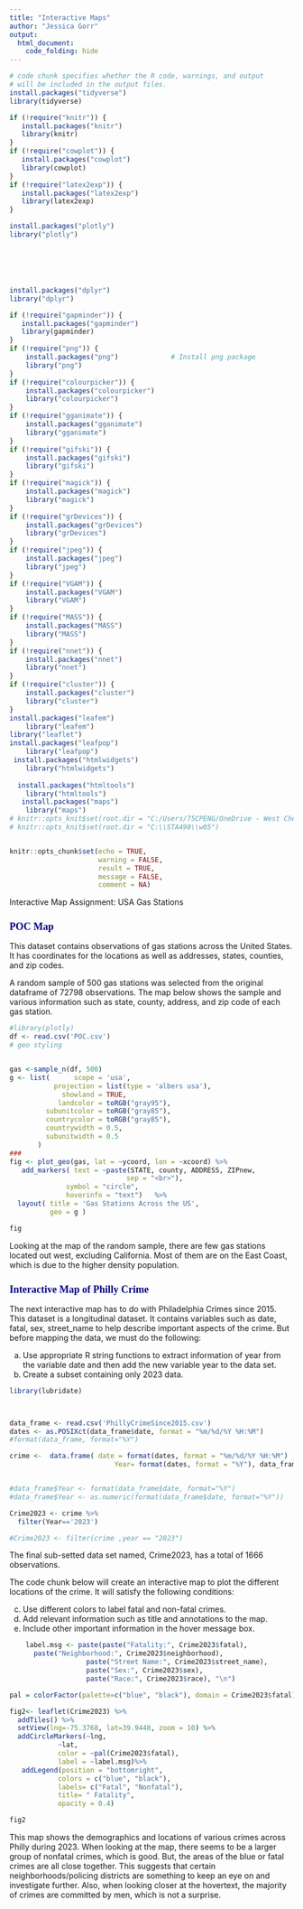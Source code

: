 ---
title: "Interactive Maps"
author: "Jessica Gorr"
output:
  html_document:
    code_folding: hide
---

```{=html}
<style type="text/css">

/* Table of content - navigation */
div#TOC li {
    list-style:none;
    background-color:skyblue;
    background-image:none;
    background-repeat:none;
    background-position:0;
    font-family: Arial, Helvetica, sans-serif;
    color: darkred;
}

h1.title {
  font-size: 24px;
  color: DarkRed;
  text-align: center;
}

h4.author { /* Header 4 - and the author and data headers use this too  */
    font-size: 18px;
  font-family: "Times New Roman", Times, serif;
  color: DarkRed;
  text-align: center;
}
h4.date { /* Header 4 - and the author and data headers use this too  */
  font-size: 18px;
  font-family: "Times New Roman", Times, serif;
  color: DarkBlue;
  text-align: center;
}
h1 { /* Header 3 - and the author and data headers use this too  */
    font-size: 22px;
    font-family: "Times New Roman", Times, serif;
    color: darkred;
    text-align: center;
}
h2 { /* Header 3 - and the author and data headers use this too  */
    font-size: 18px;
    font-family: "Times New Roman", Times, serif;
    color: navy;
    text-align: left;
}

h3 { /* Header 3 - and the author and data headers use this too  */
    font-size: 15px;
    font-family: "Times New Roman", Times, serif;
    color: navy;
    text-align: left;
}

h4 { /* Header 4 - and the author and data headers use this too  */
    font-size: 18px;
    font-family: "Times New Roman", Times, serif;
    color: darkred;
    text-align: left;
}
</style>
```
```{r setup, include=FALSE}
# code chunk specifies whether the R code, warnings, and output 
# will be included in the output files.
install.packages("tidyverse")
library(tidyverse)

if (!require("knitr")) {
   install.packages("knitr")
   library(knitr)
}
if (!require("cowplot")) {
   install.packages("cowplot")
   library(cowplot)
}
if (!require("latex2exp")) {
   install.packages("latex2exp")
   library(latex2exp)
}

install.packages("plotly")
library("plotly")






install.packages("dplyr")
library("dplyr")

if (!require("gapminder")) {
   install.packages("gapminder")
   library(gapminder)
}
if (!require("png")) {
    install.packages("png")             # Install png package
    library("png")
}
if (!require("colourpicker")) {
    install.packages("colourpicker")              
    library("colourpicker")
}
if (!require("gganimate")) {
    install.packages("gganimate")              
    library("gganimate")
}
if (!require("gifski")) {
    install.packages("gifski")              
    library("gifski")
}
if (!require("magick")) {
    install.packages("magick")              
    library("magick")
}
if (!require("grDevices")) {
    install.packages("grDevices")              
    library("grDevices")
}
if (!require("jpeg")) {
    install.packages("jpeg")              
    library("jpeg")
}
if (!require("VGAM")) {
    install.packages("VGAM")              
    library("VGAM")
}
if (!require("MASS")) {
    install.packages("MASS")              
    library("MASS")
}
if (!require("nnet")) {
    install.packages("nnet")              
    library("nnet")
}
if (!require("cluster")) {
    install.packages("cluster")              
    library("cluster")
}
install.packages("leafem")              
    library("leafem")
library("leaflet")
install.packages("leafpop")              
    library("leafpop")
 install.packages("htmlwidgets")              
    library("htmlwidgets")
 
  install.packages("htmltools")              
    library("htmltools")
   install.packages("maps")              
    library("maps")
# knitr::opts_knit$set(root.dir = "C:/Users/75CPENG/OneDrive - West Chester University of PA/Documents")
# knitr::opts_knit$set(root.dir = "C:\\STA490\\w05")


knitr::opts_chunk$set(echo = TRUE,       
                      warning = FALSE,   
                      result = TRUE,   
                      message = FALSE,
                      comment = NA)
```

Interactive Map Assignment: USA Gas Stations

## POC Map

This dataset contains observations of gas stations across the United States. It has coordinates for the locations as well as addresses, states, counties, and zip codes.

A random sample of 500 gas stations was selected from the original dataframe of 72798 observations. The map below shows the sample and various information such as state, county, address, and zip code of each gas station.

```{r, fig.align='center'}

#library(plotly)
df <- read.csv('POC.csv')
# geo styling


gas <-sample_n(df, 500)
g <- list(      scope = 'usa',
           projection = list(type = 'albers usa'),
             showland = TRUE,
            landcolor = toRGB("gray95"),
         subunitcolor = toRGB("gray85"),
         countrycolor = toRGB("gray85"),
         countrywidth = 0.5,
         subunitwidth = 0.5
       )
###
fig <- plot_geo(gas, lat = ~ycoord, lon = ~xcoord) %>% 
   add_markers( text = ~paste(STATE, county, ADDRESS, ZIPnew, 
                             sep = "<br>"),
              symbol = "circle", 
              hoverinfo = "text")   %>%  
  layout( title = 'Gas Stations Across the US', 
          geo = g )

fig

```

Looking at the map of the random sample, there are few gas stations located out west, excluding California. Most of them are on the East Coast, which is due to the higher density population.

## Interactive Map of Philly Crime

The next interactive map has to do with Philadelphia Crimes since 2015. This dataset is a longitudinal dataset. It contains variables such as date, fatal, sex, street_name to help describe important aspects of the crime. But before mapping the data, we must do the following:

a.  Use appropriate R string functions to extract information of year from the variable date and then add the new variable year to the data set.
b.  Create a subset containing only 2023 data.

```{r, fig.align='center'}
library(lubridate) 



data_frame <- read.csv('PhillyCrimeSince2015.csv')
dates <- as.POSIXct(data_frame$date, format = "%m/%d/%Y %H:%M")
#format(data_frame, format="%Y")

crime <-  data.frame( date = format(dates, format = "%m/%d/%Y %H:%M") ,
                          Year= format(dates, format = "%Y"), data_frame)


#data_frame$Year <- format(data_frame$date, format="%Y")
#data_frame$Year <- as.numeric(format(data_frame$date, format="%Y"))

Crime2023 <- crime %>%
  filter(Year=='2023')

#Crime2023 <- filter(crime ,year == "2023") 
```

The final sub-setted data set named, Crime2023, has a total of 1666 observations.

The code chunk below will create an interactive map to plot the different locations of the crime. It will satisfy the following conditions:

c.  Use different colors to label fatal and non-fatal crimes.
d.  Add relevant information such as title and annotations to the map.
e.  Include other important information in the hover message box.

```{r, fig.align='center'}
    label.msg <- paste(paste("Fatality:", Crime2023$fatal),
      paste("Neighborhood:", Crime2023$neighborhood),    
                   paste("Street Name:", Crime2023$street_name),
                   paste("Sex:", Crime2023$sex),
                   paste("Race:", Crime2023$race), "\n")

pal = colorFactor(palette=c("blue", "black"), domain = Crime2023$fatal)

fig2<- leaflet(Crime2023) %>%
  addTiles() %>% 
  setView(lng=-75.3768, lat=39.9448, zoom = 10) %>%
  addCircleMarkers(~lng, 
            ~lat,
            color = ~pal(Crime2023$fatal), 
            label = ~label.msg)%>%
   addLegend(position = "bottomright", 
            colors = c("blue", "black"),
            labels= c("Fatal", "Nonfatal"),
            title= " Fatality",
            opacity = 0.4) 

fig2
```
This map shows the demographics and locations of various crimes across Philly during 2023. When looking at the map, there seems to be a larger group of nonfatal crimes, which is good. But, the areas of the blue or fatal crimes are all close together. This suggests that certain neighborhoods/policing districts are something to keep an eye on and investigate further. Also, when looking closer at the hovertext, the majority of crimes are committed by men, which is not a surprise.